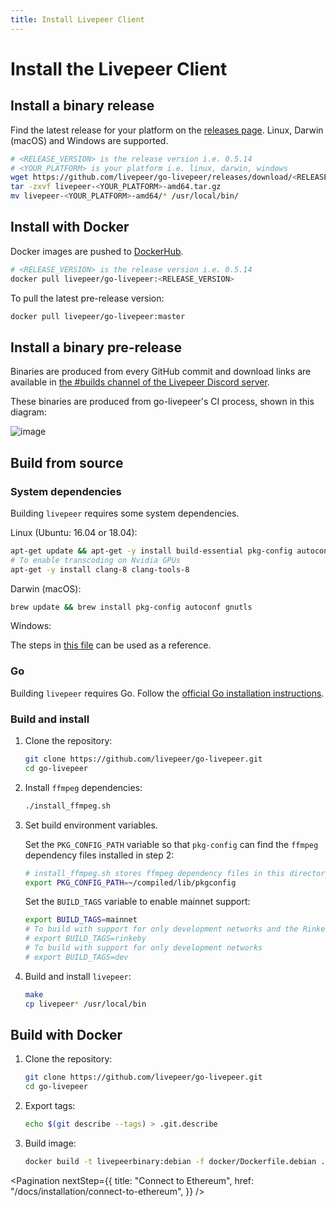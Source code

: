```yaml
---
title: Install Livepeer Client
---
```


# Install the Livepeer Client

## Install a binary release

Find the latest release for your platform on the
[releases page](https://github.com/livepeer/go-livepeer/releases). Linux, Darwin
(macOS) and Windows are supported.

```bash
# <RELEASE_VERSION> is the release version i.e. 0.5.14
# <YOUR_PLATFORM> is your platform i.e. linux, darwin, windows
wget https://github.com/livepeer/go-livepeer/releases/download/<RELEASE_VERSION>/livepeer-<YOUR PLATFORM>-amd64.tar.gz
tar -zxvf livepeer-<YOUR_PLATFORM>-amd64.tar.gz
mv livepeer-<YOUR_PLATFORM>-amd64/* /usr/local/bin/
```

## Install with Docker

Docker images are pushed to
[DockerHub](https://hub.docker.com/r/livepeer/go-livepeer).

```bash
# <RELEASE_VERSION> is the release version i.e. 0.5.14
docker pull livepeer/go-livepeer:<RELEASE_VERSION>
```

To pull the latest pre-release version:

```bash
docker pull livepeer/go-livepeer:master
```

## Install a binary pre-release

Binaries are produced from every GitHub commit and download links are available
in
[the #builds channel of the Livepeer Discord server](https://discord.gg/drApskX).

These binaries are produced from go-livepeer's CI process, shown in this
diagram:

![image](https://user-images.githubusercontent.com/257909/58923612-3709a800-86f5-11e9-838b-6202f296bce8.png)

## Build from source

### System dependencies

Building `livepeer` requires some system dependencies.

Linux (Ubuntu: 16.04 or 18.04):

```bash
apt-get update && apt-get -y install build-essential pkg-config autoconf gnutls-dev git curl
# To enable transcoding on Nvidia GPUs
apt-get -y install clang-8 clang-tools-8
```

Darwin (macOS):

```bash
brew update && brew install pkg-config autoconf gnutls
```

Windows:

The steps in
[this file](https://github.com/livepeer/go-livepeer/blob/master/.github/workflows/windows.yml)
can be used as a reference.

### Go

Building `livepeer` requires Go. Follow the
[official Go installation instructions](https://golang.org/doc/install).

### Build and install

1. Clone the repository:

   ```bash
   git clone https://github.com/livepeer/go-livepeer.git
   cd go-livepeer
   ```

2. Install `ffmpeg` dependencies:

   ```bash
   ./install_ffmpeg.sh
   ```

3. Set build environment variables.

   Set the `PKG_CONFIG_PATH` variable so that `pkg-config` can find the `ffmpeg`
   dependency files installed in step 2:

   ```bash
   # install_ffmpeg.sh stores ffmpeg dependency files in this directory by default
   export PKG_CONFIG_PATH=~/compiled/lib/pkgconfig
   ```

   Set the `BUILD_TAGS` variable to enable mainnet support:

   ```bash
   export BUILD_TAGS=mainnet
   # To build with support for only development networks and the Rinkeby test network
   # export BUILD_TAGS=rinkeby
   # To build with support for only development networks
   # export BUILD_TAGS=dev
   ```

4. Build and install `livepeer`:

   ```bash
   make
   cp livepeer* /usr/local/bin
   ```

## Build with Docker

1. Clone the repository:

   ```bash
   git clone https://github.com/livepeer/go-livepeer.git
   cd go-livepeer
   ```

2. Export tags:

   ```bash
   echo $(git describe --tags) > .git.describe
   ```

3. Build image:

   ```bash
   docker build -t livepeerbinary:debian -f docker/Dockerfile.debian .
   ```

<Pagination
  nextStep={{
    title: "Connect to Ethereum",
    href: "/docs/installation/connect-to-ethereum",
  }}
/>
